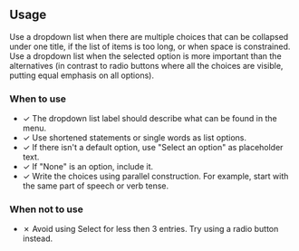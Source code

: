 ## Usage

Use a dropdown list when there are multiple choices that can be collapsed under one title, if the list of items is too long, or when space is constrained.
Use a dropdown list when the selected option is more important than the alternatives (in contrast to radio buttons where all the choices are visible, putting equal emphasis on all options).

### When to use

- ✓ The dropdown list label should describe what can be found in the menu.
- ✓ Use shortened statements or single words as list options.
- ✓ If there isn't a default option, use "Select an option" as placeholder text.
- ✓ If "None" is an option, include it.
- ✓ Write the choices using parallel construction. For example, start with the
  same part of speech or verb tense.

### When not to use

- ✗ Avoid using Select for less then 3 entries. Try using a radio button instead.
